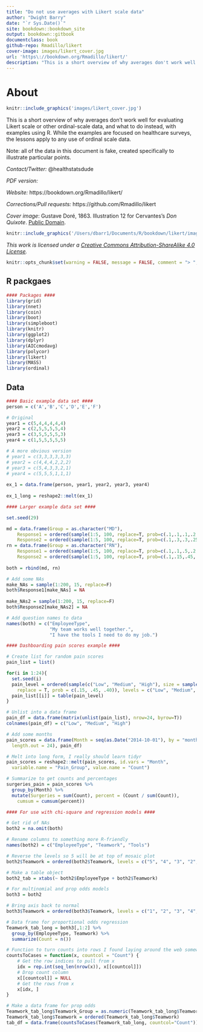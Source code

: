 ```yaml
--- 
title: "Do not use averages with Likert scale data"
author: "Dwight Barry"
date: "`r Sys.Date()`"
site: bookdown::bookdown_site
output: bookdown::gitbook
documentclass: book
github-repo: Rmadillo/likert
cover-image: images/likert_cover.jpg
url: 'https\://bookdown.org/Rmadillo/likert/'
description: "This is a short overview of why averages don't work well for evaluating Likert scale or other ordinal-scale data, and what to do instead, with examples using R."
---
```


# About {-}

```r
knitr::include_graphics('images/likert_cover.jpg')
```

This is a short overview of why averages don't work well for evaluating Likert scale or other ordinal-scale data, and what to do instead, with examples using R. While the examples are focused on healthcare surveys, the lessons apply to any use of ordinal scale data.  

Note: all of the data in this document is fake, created specifically to illustrate particular points. 

*Contact/Twitter:* @healthstatsdude   

*PDF version:*   

*Website:* https://bookdown.org/Rmadillo/likert/  

*Corrections/Pull requests:* https://github.com/Rmadillo/likert   

*Cover image*: Gustave Doré, 1863. Illustration 12 for Cervantes's *Don Quixote*. [Public Domain]( https://commons.wikimedia.org/w/index.php?curid=677913).  


```r
knitr::include_graphics('/Users/dbarr1/Documents/R/bookdown/likert/images/cc-by-sa.png')
```

*This work is licensed under a [Creative Commons Attribution-ShareAlike 4.0 License](https://creativecommons.org/licenses/by-sa/4.0/).*  

```r
knitr::opts_chunk$set(warning = FALSE, message = FALSE, comment = "> ", fig.height = 3, fig.align = "center")
```

## R packgaes

```r
#### Packages ####
library(grid)
library(nnet)
library(coin)
library(boot)
library(simpleboot)
library(knitr)
library(ggplot2)
library(dplyr)
library(AICcmodavg)
library(polycor)
library(likert)
library(MASS)
library(ordinal)
```

## Data 

```r
#### Basic example data set ####
person = c('A','B','C','D','E','F')

# Original 
year1 = c(5,4,4,4,4,4)
year2 = c(2,5,5,5,5,4)
year3 = c(3,5,5,5,5,3)
year4 = c(1,5,5,5,5,5)

# A more obvious version
# year1 = c(3,3,3,3,3,3)
# year2 = c(4,4,4,2,2,2)
# year3 = c(5,4,3,3,2,1)
# year4 = c(5,5,5,1,1,1)
 
ex_1 = data.frame(person, year1, year2, year3, year4)
 
ex_1_long = reshape2::melt(ex_1)

#### Larger example data set ####

set.seed(29)

md = data.frame(Group = as.character("MD"), 
    Response1 = ordered(sample(1:5, 100, replace=T, prob=c(.1,.1,.1,.2,.5))), 
    Response2 = ordered(sample(1:5, 100, replace=T, prob=c(.1,.3,.3,.25,.15))))
rn = data.frame(Group = as.character("RN"), 
    Response1 = ordered(sample(1:5, 100, replace=T, prob=c(.1,.1,.5,.2,.1))), 
    Response2 = ordered(sample(1:5, 100, replace=T, prob=c(.1,.15,.45,.15,.15))))
 
both = rbind(md, rn)

# Add some NAs 
make_NAs = sample(1:200, 15, replace=F)
both$Response1[make_NAs] = NA
 
make_NAs2 = sample(1:200, 15, replace=F)
both$Response2[make_NAs2] = NA

# Add question names to data
names(both) = c("EmployeeType", 
                "My team works well together.", 
                "I have the tools I need to do my job.")

#### Dashboarding pain scores example ####

# Create list for random pain scores
pain_list = list()

for(i in 1:24){
  set.seed(i)
  pain_level = ordered(sample(c("Low", "Medium", "High"), size = sample(10:30),
    replace = T, prob = c(.15, .45, .40)), levels = c("Low", "Medium", "High"))
  pain_list[[i]] = table(pain_level)
}

# Unlist into a data frame
pain_df = data.frame(matrix(unlist(pain_list), nrow=24, byrow=T))
colnames(pain_df) = c("Low", "Medium", "High")

# Add some months
pain_scores = data.frame(Month = seq(as.Date("2014-10-01"), by = "month", 
  length.out = 24), pain_df)

# Melt into long form, I really should learn tidyr
pain_scores = reshape2::melt(pain_scores, id.vars = "Month", 
  variable.name = "Pain_Group", value.name = "Count")

# Summarize to get counts and percentages
surgeries_pain = pain_scores %>% 
  group_by(Month) %>%
  mutate(Surgeries = sum(Count), percent = (Count / sum(Count)), 
    cumsum = cumsum(percent))

#### For use with chi-square and regression models ####

# Get rid of NAs
both2 = na.omit(both)

# Rename columns to something more R-friendly
names(both2) = c("EmployeeType", "Teamwork", "Tools")

# Reverse the levels so 5 will be at top of mosaic plot
both2$Teamwork = ordered(both2$Teamwork, levels = c("5", "4", "3", "2", "1"))

# Make a table object
both2_tab = xtabs(~ both2$EmployeeType + both2$Teamwork)

# For multinomial and prop odds models
both3 = both2

# Bring axis back to normal
both3$Teamwork = ordered(both3$Teamwork, levels = c("1", "2", "3", "4", "5"))

# Data frame for proportional odds regression
Teamwork_tab_long = both3[,1:2] %>%
  group_by(EmployeeType, Teamwork) %>%
  summarize(Count = n())

# Function to turn counts into rows I found laying around the web somewhere
countsToCases = function(x, countcol = "Count") {
    # Get the row indices to pull from x
    idx = rep.int(seq_len(nrow(x)), x[[countcol]])
    # Drop count column
    x[[countcol]] = NULL
    # Get the rows from x
    x[idx, ]
}

# Make a data frame for prop odds
Teamwork_tab_long$Teamwork_Group = as.numeric(Teamwork_tab_long$Teamwork) 
Teamwork_tab_long$Teamwork = ordered(Teamwork_tab_long$Teamwork) 
tab_df = data.frame(countsToCases(Teamwork_tab_long, countcol="Count"))
```
